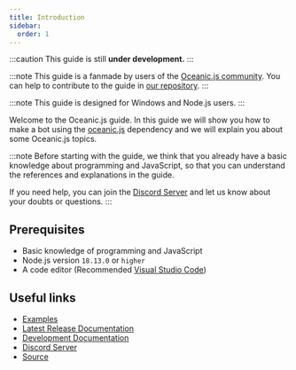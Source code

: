 ```yaml
---
title: Introduction
sidebar:
  order: 1
---
```


:::caution
This guide is still **under development.**
:::

:::note
This guide is a fanmade by users of the <a href="https://discord.gg/xZ4AhdYrf9" target="_blank">Oceanic.js community</a>. You can help to contribute to the guide in <a href="https://github.com/FancyStudioTeam/OceanicJSGuide" target="_blank">our repository</a>.
:::

:::note
This guide is designed for Windows and Node.js users.
:::

Welcome to the Oceanic.js guide. In this guide we will show you how to make a bot using the <a href="https://oceanic.ws/" target="_blank">oceanic.js</a> dependency and we will explain you about some Oceanic.js topics.

:::note
Before starting with the guide, we think that you already have a basic knowledge about programming and JavaScript, so that you can understand the references and explanations in the guide.

If you need help, you can join the <a href="https://discord.gg/xZ4AhdYrf9" target="_blank">Discord Server</a> and let us know about your doubts or questions.
:::

## Prerequisites

- Basic knowledge of programming and JavaScript
- Node.js version `18.13.0` or `higher`
- A code editor (Recommended <a href="https://code.visualstudio.com/" target="_blank">Visual Studio Code</a>)

## Useful links

- <a href="https://github.com/OceanicJS/Oceanic/tree/dev/examples" target="_blank">Examples</a>
- <a href="https://docs.oceanic.ws/latest" target="_blank">Latest Release Documentation</a>
- <a href="https://docs.oceanic.ws/dev" target="_blank">Development Documentation</a>
- <a href="https://discord.gg/xZ4AhdYrf9" target="_blank">Discord Server</a>
- <a href="https://github.com/OceanicJS/Oceanic" target="_blank">Source</a>
